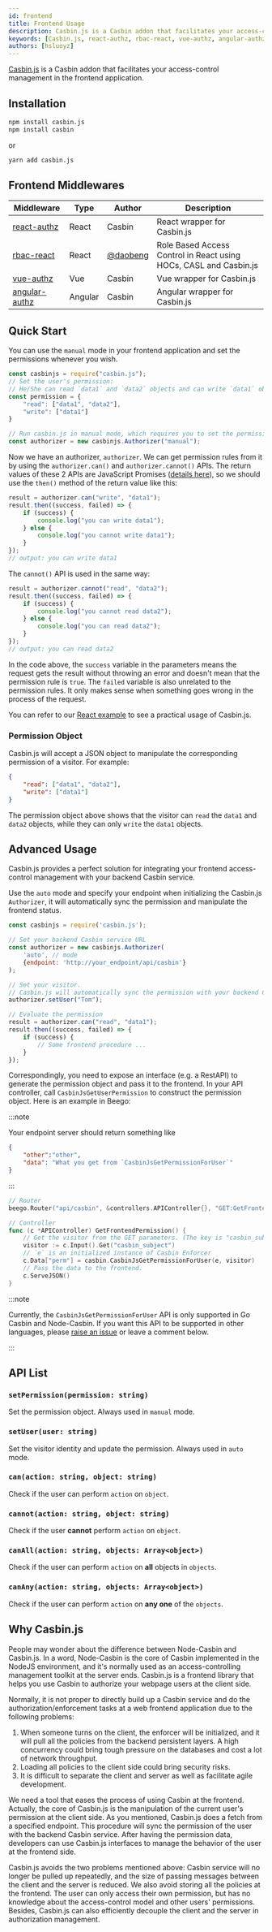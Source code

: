 ```yaml
---
id: frontend
title: Frontend Usage
description: Casbin.js is a Casbin addon that facilitates your access-control management in the frontend application
keywords: [Casbin.js, react-authz, rbac-react, vue-authz, angular-authz]
authors: [hsluoyz]
---
```



[Casbin.js](https://github.com/casbin/casbin.js) is a Casbin addon that facilitates your access-control management in the frontend application.

## Installation

```bash
npm install casbin.js
npm install casbin
```

or

```bash
yarn add casbin.js
```

## Frontend Middlewares

| Middleware                                                  | Type    | Author                                 | Description                                                       |
|-------------------------------------------------------------|---------|----------------------------------------|-------------------------------------------------------------------|
| [react-authz](https://github.com/casbin-js/react-authz)     | React   | Casbin                                 | React wrapper for Casbin.js                                       |
| [rbac-react](https://github.com/daobeng/rbac-react)         | React   | [@daobeng](https://github.com/daobeng) | Role Based Access Control in React using HOCs, CASL and Casbin.js |
| [vue-authz](https://github.com/casbin-js/vue-authz)         | Vue     | Casbin                                 | Vue wrapper for Casbin.js                                         |
| [angular-authz](https://github.com/casbin-js/angular-authz) | Angular | Casbin                                 | Angular wrapper for Casbin.js                                     |

## Quick Start

You can use the `manual` mode in your frontend application and set the permissions whenever you wish.

```javascript
const casbinjs = require("casbin.js");
// Set the user's permission:
// He/She can read `data1` and `data2` objects and can write `data1` object
const permission = {
    "read": ["data1", "data2"],
    "write": ["data1"]
}

// Run casbin.js in manual mode, which requires you to set the permission manually.
const authorizer = new casbinjs.Authorizer("manual");
```

Now we have an authorizer, `authorizer`. We can get permission rules from it by using the `authorizer.can()` and `authorizer.cannot()` APIs. The return values of these 2 APIs are JavaScript Promises ([details here](https://developer.mozilla.org/en-US/docs/Web/JavaScript/Guide/Using_promises)), so we should use the `then()` method of the return value like this:

```javascript
result = authorizer.can("write", "data1");
result.then((success, failed) => {
    if (success) {
        console.log("you can write data1");
    } else {
        console.log("you cannot write data1");
    }
});
// output: you can write data1
```

The `cannot()` API is used in the same way:

```javascript
result = authorizer.cannot("read", "data2");
result.then((success, failed) => {
    if (success) {
        console.log("you cannot read data2");
    } else {
        console.log("you can read data2");
    }
});
// output: you can read data2
```

In the code above, the `success` variable in the parameters means the request gets the result without throwing an error and doesn't mean that the permission rule is `true`. The `failed` variable is also unrelated to the permission rules. It only makes sense when something goes wrong in the process of the request.

You can refer to our [React example](https://github.com/casbin-js/examples) to see a practical usage of Casbin.js.

### Permission Object

Casbin.js will accept a JSON object to manipulate the corresponding permission of a visitor. For example:

```json
{
    "read": ["data1", "data2"],
    "write": ["data1"]
}
```

The permission object above shows that the visitor can `read` the `data1` and `data2` objects, while they can only `write` the `data1` objects.

## Advanced Usage

Casbin.js provides a perfect solution for integrating your frontend access-control management with your backend Casbin service.

Use the `auto` mode and specify your endpoint when initializing the Casbin.js `Authorizer`, it will automatically sync the permission and manipulate the frontend status.

```javascript
const casbinjs = require('casbin.js');

// Set your backend Casbin service URL
const authorizer = new casbinjs.Authorizer(
    'auto', // mode
    {endpoint: 'http://your_endpoint/api/casbin'}
);

// Set your visitor.
// Casbin.js will automatically sync the permission with your backend Casbin service.
authorizer.setUser("Tom");

// Evaluate the permission
result = authorizer.can("read", "data1");
result.then((success, failed) => {
    if (success) {
        // Some frontend procedure ...
    }
});
```

Correspondingly, you need to expose an interface (e.g. a RestAPI) to generate the permission object and pass it to the frontend. In your API controller, call `CasbinJsGetUserPermission` to construct the permission object. Here is an example in Beego:

:::note

Your endpoint server should return something like

```json
{
    "other":"other",
    "data": "What you get from `CasbinJsGetPermissionForUser`"
}
```

:::

```go
// Router
beego.Router("api/casbin", &controllers.APIController{}, "GET:GetFrontendPermission")

// Controller
func (c *APIController) GetFrontendPermission() {
    // Get the visitor from the GET parameters. (The key is "casbin_subject")
    visitor := c.Input().Get("casbin_subject")
    // `e` is an initialized instance of Casbin Enforcer
    c.Data["perm"] = casbin.CasbinJsGetPermissionForUser(e, visitor)
    // Pass the data to the frontend.
    c.ServeJSON()
}
```

:::note

Currently, the `CasbinJsGetPermissionForUser` API is only supported in Go Casbin and Node-Casbin. If you want this API to be supported in other languages, please [raise an issue](https://github.com/casbin/casbin.js/issues) or leave a comment below.

:::

## API List

### `setPermission(permission: string)`

Set the permission object. Always used in `manual` mode.

### `setUser(user: string)`

Set the visitor identity and update the permission. Always used in `auto` mode.

### `can(action: string, object: string)`

Check if the user can perform `action` on `object`.

### `cannot(action: string, object: string)`

Check if the user **cannot** perform `action` on `object`.

### `canAll(action: string, objects: Array<object>)`

Check if the user can perform `action` on **all** objects in `objects`.

### `canAny(action: string, objects: Array<object>)`

Check if the user can perform `action` on **any one** of the `objects`.

## Why Casbin.js

People may wonder about the difference between Node-Casbin and Casbin.js. In a word, Node-Casbin is the core of Casbin implemented in the NodeJS environment, and it's normally used as an access-controlling management toolkit at the server ends. Casbin.js is a frontend library that helps you use Casbin to authorize your webpage users at the client side.

Normally, it is not proper to directly build up a Casbin service and do the authorization/enforcement tasks at a web frontend application due to the following problems:

1. When someone turns on the client, the enforcer will be initialized, and it will pull all the policies from the backend persistent layers. A high concurrency could bring tough pressure on the databases and cost a lot of network throughput.
2. Loading all policies to the client side could bring security risks.
3. It is difficult to separate the client and server as well as facilitate agile development.

We need a tool that eases the process of using Casbin at the frontend. Actually, the core of Casbin.js is the manipulation of the current user's permission at the client side. As you mentioned, Casbin.js does a fetch from a specified endpoint. This procedure will sync the permission of the user with the backend Casbin service. After having the permission data, developers can use Casbin.js interfaces to manage the behavior of the user at the frontend side.

Casbin.js avoids the two problems mentioned above: Casbin service will no longer be pulled up repeatedly, and the size of passing messages between the client and the server is reduced. We also avoid storing all the policies at the frontend. The user can only access their own permission, but has no knowledge about the access-control model and other users' permissions. Besides, Casbin.js can also efficiently decouple the client and the server in authorization management.
